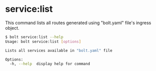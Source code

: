 
<Meta pageTitle="service:list | bolt-framework" description="Run Docker containers, child processes, or even encapsulate your entire project within a VM, all under one unified API." />





# service:list

This command lists all routes generated using "bolt.yaml" file's ingress object.

```bash
$ bolt service:list --help
Usage: bolt service:list [options]

Lists all services available in "bolt.yaml" file

Options:
  -h, --help  display help for command
```
